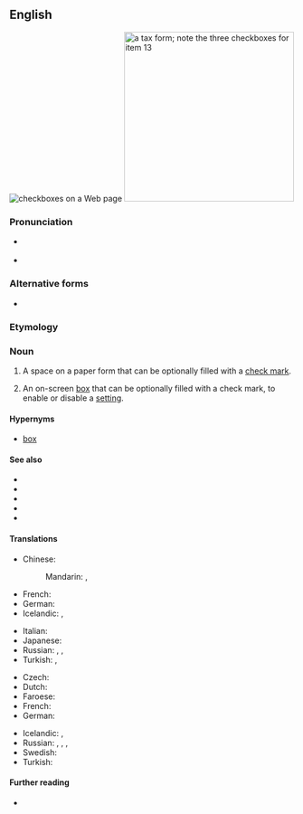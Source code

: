 {{also|check box}}

==English==
[[File:Checkbox.png|thumb|checkboxes on a Web page]]
[[File:Form W-2, 2006.png|thumb|300px|right|a tax form; note the three checkboxes for item 13]]

===Pronunciation===
* {{a|UK}} {{IPA|/ˈtʃɛkbɒks/|lang=en}}
* {{a|US}} {{IPA|/ˈtʃɛkbɑks/|lang=en}}

===Alternative forms===
* {{l|en|check box}}

===Etymology===
{{compound|en|check|box}}

===Noun===
{{en-noun|es}}

# A space on a paper form that can be optionally filled with a [[check mark]].
# {{lb|en|graphical user interface}} An on-screen [[box]] that can be optionally filled with a check mark, to enable or disable a [[setting]].

====Hypernyms====
* [[box]]

====See also====
* {{l|en|☐}}
* {{l|en|☑}}
* {{l|en|☒}}
* {{l|en|✓}}
* {{l|en|✔}}

====Translations====
{{trans-top|A place on a form that can be checked or not}}
* Chinese:
*: Mandarin: {{t+|cmn|複選框|sc=Hani}}, {{t+|cmn|复选框|tr=fùxuǎnkuāng|sc=Hani}}
* French: {{t+|fr|case à cocher|f}}
* German: {{t+|de|Kontrollkästchen|n}}
* Icelandic: {{t|is|gátreitur|m}}, {{t|is|merkireitur|m}}
{{trans-mid}}
* Italian: {{t|it|casella di spunta|f}}
* Japanese: {{t|ja|チェックボックス|tr=chekkubokkusu|sc=Jpan}}
* Russian: {{t+|ru|флажо́к|m}}, {{t|ru|чек-бо́кс|m}}, {{t+|ru|га́лочка|f}}
* Turkish: {{t|tr|işaret kutusu}}, {{t|tr|onay kutusu}}
{{trans-bottom}}

{{trans-top|(graphical user interface): a feature on a webpage that can be marked or not}}
* Czech: {{t|cs|zaškrtávací pole|n}}
* Dutch: {{t+|nl|selectievakje|n}}
* Faroese: {{t|fo|avkrossingarteigur|m}}
* French: {{t+|fr|case à cocher|f}}
* German: {{t|de|Kontrollbox|f}}
{{trans-mid}}
* Icelandic: {{t|is|gátreitur|m}}, {{t|is|merkireitur|m}}
* Russian: {{t+|ru|флажо́к|m}}, {{t+|ru|чекбо́кс|m}}, {{t+|ru|га́лочка|f}}, {{t+|ru|переключа́тель|m}}
* Swedish: {{t|sv|kryssruta|c}}
* Turkish: {{t|tr|seçme kutusu}}
{{trans-bottom}}

====Further reading====
* {{pedialite}}